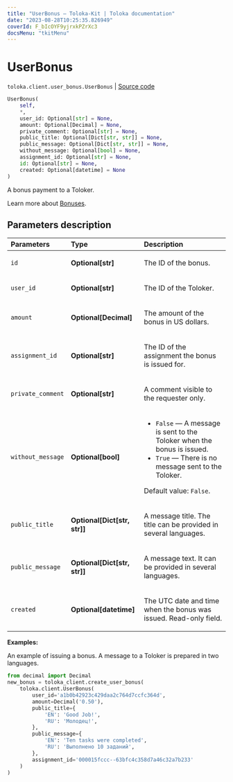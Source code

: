 ```yaml
---
title: "UserBonus — Toloka-Kit | Toloka documentation"
date: "2023-08-28T10:25:35.826949"
coverId: F_bIcOYF9yjrxkPZrXc3
docsMenu: "tkitMenu"
---
```


# UserBonus

`toloka.client.user_bonus.UserBonus` | [Source code](https://github.com/Toloka/toloka-kit/blob/v1.2.1/src/client/user_bonus.py#L17)

```python
UserBonus(
    self,
    *,
    user_id: Optional[str] = None,
    amount: Optional[Decimal] = None,
    private_comment: Optional[str] = None,
    public_title: Optional[Dict[str, str]] = None,
    public_message: Optional[Dict[str, str]] = None,
    without_message: Optional[bool] = None,
    assignment_id: Optional[str] = None,
    id: Optional[str] = None,
    created: Optional[datetime] = None
)
```

A bonus payment to a Toloker.

Learn more about [Bonuses](/docs/guide/bonus/).

## Parameters description

| Parameters | Type | Description |
| :----------| :----| :-----------|
`id`|**Optional\[str\]**|<p>The ID of the bonus.</p>
`user_id`|**Optional\[str\]**|<p>The ID of the Toloker.</p>
`amount`|**Optional\[Decimal\]**|<p>The amount of the bonus in US dollars.</p>
`assignment_id`|**Optional\[str\]**|<p>The ID of the assignment the bonus is issued for.</p>
`private_comment`|**Optional\[str\]**|<p>A comment visible to the requester only.</p>
`without_message`|**Optional\[bool\]**|<ul> <li>`False` — A message is sent to the Toloker when the bonus is issued.</li> <li>`True` — There is no message sent to the Toloker.</li> </ul> <p>Default value: `False`.</p>
`public_title`|**Optional\[Dict\[str, str\]\]**|<p>A message title. The title can be provided in several languages.</p>
`public_message`|**Optional\[Dict\[str, str\]\]**|<p>A message text. It can be provided in several languages.</p>
`created`|**Optional\[datetime\]**|<p>The UTC date and time when the bonus was issued. Read-only field.</p>

**Examples:**

An example of issuing a bonus. A message to a Toloker is prepared in two languages.

```python
from decimal import Decimal
new_bonus = toloka_client.create_user_bonus(
    toloka.client.UserBonus(
        user_id='a1b0b42923c429daa2c764d7ccfc364d',
        amount=Decimal('0.50'),
        public_title={
            'EN': 'Good Job!',
            'RU': 'Молодец!',
        },
        public_message={
            'EN': 'Ten tasks were completed',
            'RU': 'Выполнено 10 заданий',
        },
        assignment_id='000015fccc--63bfc4c358d7a46c32a7b233'
    )
)
```